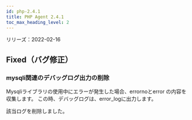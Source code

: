 ```yaml
---
id: php-2.4.1
title: PHP Agent 2.4.1
toc_max_heading_level: 2
---
```



リリーズ：2022-02-16

## Fixed（バグ修正）

### mysqli関連のデバッグログ出力の削除

Mysqliライブラリの使用中にエラーが発生した場合、errornoとerror の内容を収集します。 この時、デバッグログは、error_logに出力します。

該当ログを削除しました。 
